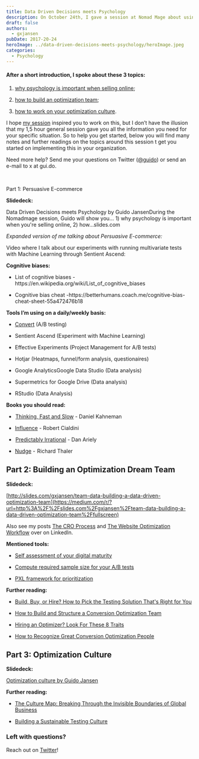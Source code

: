 ```yaml
---
title: Data Driven Decisions meets Psychology
description: On October 24th, I gave a session at Nomad Mage about using psychology and data to make the decisions to improve your webshop.
draft: false
authors:
  - gxjansen
pubDate: 2017-20-24
heroImage: ../data-driven-decisions-meets-psychology/heroImage.jpeg
categories:
  - Psychology
---
```

#### After a short introduction, I spoke about these 3 topics:

1. [why psychology is important when selling online](https://medium.com/@gxjansen/data-driven-decisions-meets-psychology-8622194c9626#2b9b);

2. [how to build an optimization team](https://medium.com/@gxjansen/data-driven-decisions-meets-psychology-8622194c9626#d498);

3. [how to work on your optimization culture](https://medium.com/@gxjansen/data-driven-decisions-meets-psychology-8622194c9626#2c28).

I hope [my session](https://nomadmage.com/product/data-driven-decisions-meets-psychology/) inspired you to work on this, but I don’t have the illusion that my 1,5 hour general session gave you all the information you need for your specific situation. So to help you get started, below you will find many notes and further readings on the topics around this session t get you started on implementing this in your organization.

Need more help? Send me your questions on Twitter ([@guido](https://medium.com/r/?url=https%3A%2F%2Ftwitter.com%2Fguido)) or send an e-mail to x at gui.do.

‍

Part 1: Persuasive E-commerce

**Slidedeck:**

Data Driven Decisions meets Psychology by Guido JansenDuring the Nomadmage session, Guido will show you... 1) why psychology is important when you're selling online, 2) how…slides.com

*Expanded version of me talking about Persuasive E-commerce:*

<YouTube id="64Th5UUHzuY" />

Video where I talk about our experiments with running multivariate tests with Machine Learning through Sentient Ascend:

<YouTube id="fyrix-EARyE" />

**Cognitive biases:**

* List of cognitive biases - https\://en.wikipedia.org/wiki/List\_of\_cognitive\_biases

* Cognitive bias cheat -https\://betterhumans.coach.me/cognitive-bias-cheat-sheet-55a472476b18

**Tools I’m using on a daily/weekly basis:**

* [Convert](https://www.convert.com/) (A/B testing)

* Sentient Ascend (Experiment with Machine Learning)

* Effective Experiments (Project Management for A/B tests)

* Hotjar (Heatmaps, funnel/form analysis, questionaires)

* Google AnalyticsGoogle Data Studio (Data analysis)

* Supermetrics for Google Drive (Data analysis)

* RStudio (Data Analysis)

**Books you should read:**

*  [Thinking, Fast and Slow](https://www.amazon.com/Thinking-Fast-Slow-Daniel-Kahneman/dp/0374533555) - Daniel Kahneman

* [Influence](https://www.amazon.com/Influence-Psychology-Persuasion-Robert-Cialdini/dp/0688128165) - Robert Cialdini

*  [Predictably Irrational](https://www.amazon.com/Predictably-Irrational-Revised-Expanded-Decisions/dp/0061353248/ref=pd_sim_14_3?_encoding=UTF8\&pd_rd_i=0061353248\&pd_rd_r=WDV9RH10E2TE3P0D9YFR\&pd_rd_w=WtZcK\&pd_rd_wg=VTWnC\&psc=1\&refRID=WDV9RH10E2TE3P0D9YFR) - Dan Ariely

* [Nudge](https://www.amazon.com/Nudge-Improving-Decisions-Health-Happiness/dp/014311526X/) -  Richard Thaler

## Part 2: Building an Optimization Dream Team

**Slidedeck:**

[http://slides.com/gxjansen/team-data-building-a-data-driven-optimization-team](https://medium.com/r/?url=http%3A%2F%2Fslides.com%2Fgxjansen%2Fteam-data-building-a-data-driven-optimization-team%2Ffullscreen)

Also see my posts [The CRO Process](/post/the-cro-process) and [The Website Optimization Workflow](/post/model-for-your-ab-testing-workflow) over on LinkedIn.

**Mentioned tools:**

* [Self assessment of your digital maturity](https://digitalanalyticsmaturity.org/)

* [Compute required sample size for your A/B tests](/post/compute-required-sample-size-for-your-ab-tests)

* [PXL framework for prioritization](https://conversionxl.com/blog/better-way-prioritize-ab-tests/)

**Further reading:**

* [Build, Buy, or Hire? How to Pick the Testing Solution That's Right for You](https://blog.optimizely.com/2013/09/27/how-to-choose-a-testing-solution/)

* [How to Build and Structure a Conversion Optimization Team](https://conversionxl.com/blog/conversion-optimization-team/)

* [Hiring an Optimizer? Look For These 8 Traits](https://conversionxl.com/blog/traits-of-successful-optimizers/)

* [How to Recognize Great Conversion Optimization People](https://conversionxl.com/blog/recognize-great-conversion-optimization-people/)

## Part 3: Optimization Culture

**Slidedeck:**

[Optimization culture by Guido Jansen](http://slides.com/gxjansen/optimization-culture#/)

**Further reading:**

* [The Culture Map: Breaking Through the Invisible Boundaries of Global Business](https://www.amazon.com/Culture-Map-Breaking-Invisible-Boundaries/dp/1610392507)

* [Building a Sustainable Testing Culture](https://www.objeqt.com/blog/building-sustainable-testing-culture/) 

### Left with questions?

Reach out on [Twitter](https://twitter.com/guido)!

